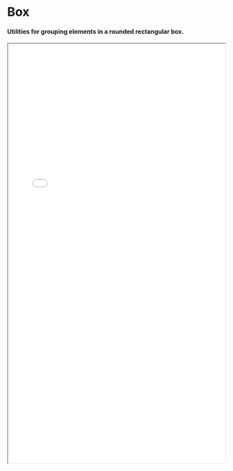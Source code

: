 
<Meta title="Utilities/Layout" />


# Box

#### Utilities for grouping elements in a rounded rectangular box.

<div style={{ marginTop: '30px' }}></div>



<iframe src="./tables/box.html" width="100%" height="25%" style={{
    border: 'none',
    overflow: 'hidden',
}}/>

# Display

#### Utilities for displaying content on a screen.

<div style={{ marginTop: '30px' }}></div>

<iframe src="./tables/display.html" width="100%" height="30%" style={{
    border: 'none',
    overflow: 'hidden',
}}/>

## Flex Layouts

<iframe src="./tables/flex-layouts.html" width="100%" height="50%" style={{
    border: 'none',
    overflow: 'hidden',
}}/>

<div style={{ marginTop: '50px' }}></div>

# Opacity

#### Utilities for controlling the opacity of an element.

<div style={{ marginTop: '30px' }}></div>

<iframe src="./tables/opacity.html" width="100%" height="50%" style={{
    border: 'none',
    overflow: 'hidden',
}}/>

<div style={{ marginTop: '30px' }}></div>

# Gaps

#### Utilities for setting the gap between elements.

<div style={{ marginTop: '30px' }}></div>

<iframe src="./tables/gaps.html" width="100%" height="50%" style={{
    border: 'none',
    overflow: 'hidden',
}}/>

# z-index

#### Utilities for setting the z-index of elements.

<div style={{ marginTop: '30px' }}></div>

<iframe src="./tables/z-index.html" width="100%" height="50%" style={{
    border: 'none',
    overflow: 'hidden',
}}/>

